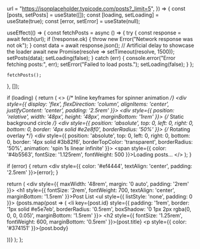 
  url = "https://jsonplaceholder.typicode.com/posts?_limit=5",
}) => {
  const [posts, setPosts] = useState([]);
  const [loading, setLoading] = useState(true);
  const [error, setError] = useState(null);

  useEffect(() => {
    const fetchPosts = async () => {
      try {
        const response = await fetch(url);
        if (!response.ok) {
          throw new Error("Network response was not ok");
        }
        const data = await response.json();
        // Artificial delay to showcase the loader
        await new Promise(resolve => setTimeout(resolve, 1500));
        setPosts(data);
        setLoading(false);
      } catch (err) {
        console.error("Error fetching posts:", err);
        setError("Failed to load posts.");
        setLoading(false);
      }
    };

    fetchPosts();
  }, []);

  if (loading) {
    return (
      <>
        {/* Inline keyframes for spinner animation */}
        <style>
          {`
            @keyframes spin {
              to { transform: rotate(360deg); }
            }
          `}
        </style>
        <div style={{ display: 'flex', flexDirection: 'column', alignItems: 'center', justifyContent: 'center', padding: '2.5rem' }}>
          <div style={{ position: 'relative', width: '48px', height: '48px', marginBottom: '1rem' }}>
            {/* Static background circle */}
            <div style={{
              position: 'absolute',
              top: 0,
              left: 0,
              right: 0,
              bottom: 0,
              border: '4px solid #e2e8f0',
              borderRadius: '50%'
            }}></div>
            {/* Rotating overlay */}
            <div style={{
              position: 'absolute',
              top: 0,
              left: 0,
              right: 0,
              bottom: 0,
              border: '4px solid #3b82f6',
              borderTopColor: 'transparent',
              borderRadius: '50%',
              animation: 'spin 1s linear infinite'
            }}></div>
          </div>
          <span style={{ color: '#4b5563', fontSize: '1.125rem', fontWeight: 500 }}>Loading posts...</span>
        </div>
      </>
    );
  }

  if (error) {
    return <div style={{ color: '#ef4444', textAlign: 'center', padding: '2.5rem' }}>{error}</div>;
  }

  return (
    <div style={{ maxWidth: '48rem', margin: '0 auto', padding: '2rem' }}>
      <h1 style={{ fontSize: '2rem', fontWeight: 700, textAlign: 'center', marginBottom: '1.5rem' }}>Post List</h1>
      <ul style={{ listStyle: 'none', padding: 0 }}>
        {posts.map(post => (
          <li key={post.id} style={{ padding: '1rem', border: '1px solid #e5e7eb', borderRadius: '0.5rem', boxShadow: '0 1px 2px rgba(0, 0, 0, 0.05)', marginBottom: '1.5rem' }}>
            <h2 style={{ fontSize: '1.25rem', fontWeight: 600, marginBottom: '0.5rem' }}>{post.title}</h2>
            <p style={{ color: '#374151' }}>{post.body}</p>
          </li>
        ))}
      </ul>
    </div>
  );
};

<PostList />
